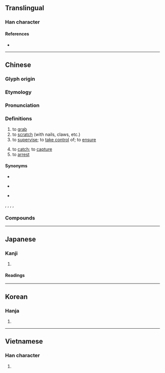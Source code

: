 {{character info}}
==Translingual==

===Han character===
{{Han char|rn=64|rad=手|as=04|sn=7|four=52030|canj=QHLO,XQHLO|ids=⿰扌爪}}

====References====
* {{Han ref|kx=0421.110|dkj=11885|dj=0768.110|hdz=31839.010|uh=6293|ud=25235|bh=A7EC|bd=42988}}

----

==Chinese==
{{zh-forms}}

===Glyph origin===
{{Han etym}}

===Etymology===
{{rfe|zh|Is /-ua/ irregular? How did it develop?}}

===Pronunciation===
{{zh-pron
|m=zhuā
|ma=Zh-zhuā.oga
|m-s=zua1
|c=zaau2,zaa1
|c-t=
|g=
|h=pfs=
|j=
|mb=cuá
|md=
|mn=ml:choa/tw,zz:jiàu/tw:giàu
|mn-t=
|w=
|x=
|mc=y
|oc=y
|cat=v
}}

===Definitions===
{{zh-hanzi}}

# to [[grab]]
# to [[scratch]] (with nails, claws, etc.)
# to [[supervise]]; to [[take control]] of; to [[ensure]]
#: {{zh-x|狠 抓 產品 質量|to strengthen quality control of products}}
# to [[catch]]; to [[capture]]
# to [[arrest]]

====Synonyms====
* {{sense|to scratch}}
{{zh-dial|搔}}
* {{sense|to catch}}
{{zh-dial|捉}}
* {{sense|to arrest}} 
{{zh-dial|逮捕}}
{{zh-l|捕獲}}, {{zh-l|擒獲}}, {{zh-l|擒拿}}, {{zh-l|抓獲}}, {{zh-l|捉拿}}

===Compounds===
{{zh-der|一把抓|抓抓掗掗|抓工夫|抓破臉兒|抓藥|搔耳抓腮|抓角兒|抓狂|抓舉|抓彩|抓週|抓子兒|搔首抓耳|抓權|抓弄|抓著癢處|抓膘|抓乖賣俏|抓尖要強|抓緊|抓哏|抓住|抓一把|抓辮子|抓撓兒|抓尋|抓癢|抓髻|抓頭挖耳|抓乖|抓尖兒|瞎抓|抓耳搔腮|抓鬮|照方兒抓|抓大頭|拐抓|抓抓撓撓|抓瞎|抓撓|抓碴兒|抓耳撓腮|抓牢|飛抓|鷹抓燕雀|隔靴抓癢}}

{{zh-cat|Elementary}}

----

==Japanese==

===Kanji===
{{ja-kanji|grade=|rs=手04}}

# {{rfdef|ja|sort=手04}}

====Readings====
{{ja-readings
|goon=しょう<せう
|kanon=そう<さう
|kun=つま-む, つね-る}}

----

==Korean==

===Hanja===
{{ko-hanja|hangeul=조|eumhun=}}

# {{rfdef|ko|sort=手04}}

----

==Vietnamese==

===Han character===
{{vi-readings|rs=手04|reading=co, trảo}}

# {{rfdef|vi|sort=手04}}

{{cln|vi|Han tu}}